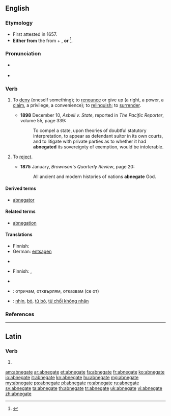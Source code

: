 ==English==
{{was wotd|2011|September|29}}

===Etymology===
* First attested in 1657.
* '''Either from''' the {{etyl|la|en}} {{term|abnego|abnegō|to refuse, reject|lang=la}} from {{term|ab||away from|lang=la}} + {{term|nego|negō|to deny|lang=la}}, '''or''' {{back-form|abnegation}}<ref>{{reference-book | last = Dobbie | first = Elliott K. | coauthors = Dunmore, C. William, et al. | editor = Barnhart, Robert K.| title = Chambers Dictionary of Etymology | origyear = 1998 | year = 2004 | publisher = Chambers Harrap Publishers Ltd | location = Edinburgh, Scotland | isbn =0550142304 | pages = 3}}</ref>.

===Pronunciation===
* {{a|RP}} {{IPA|/ˈæb.nɪ.ˌɡeɪt/|/ˈæb.ni.ˌɡeɪt/}}
* {{audio|En-us-abnegate.ogg|Audio (US)}}

===Verb===
{{en-verb|abnegat|ing}}

# {{transitive}} To [[deny]] (oneself something); to [[renounce]] or give up (a right, a power, a [[claim]], a privilege, a convenience); to [[relinquish]]; to [[surrender]].
#* '''1898''' December 10, ''Asbell v. State'', reported in ''The Pacific Reporter'', volume 55, page 339:
#*: To compel a state, upon theories of doubtful statutory interpretation, to appear as defendant suitor in its own courts, and to litigate with private parties as to whether it had '''abnegated''' its sovereignty of exemption, would be intolerable.
# {{transitive}} To [[reject]].
#* '''1875''' January, ''Brownson's Quarterly Review'', page 20:
#*: All ancient and modern histories of nations '''abnegate''' God.

====Derived terms====
* [[abnegator]]

====Related terms====
* [[abnegation]]

====Translations====
{{trans-top|to deny oneself something}}
* Finnish: {{t|fi|kieltää}}
* German: [[entsagen]]
{{trans-mid}}
* {{trreq|es}}
{{trans-bottom}}

{{trans-top|to reject, to deny}}
* Finnish: {{t|fi|torjua}}, {{t|fi|kieltää}}
{{trans-mid}}
* {{trreq|es}}
{{trans-bottom}}

{{checktrans}}
* {{ttbc|bg}}: отричам, отхвърлям, отказвам (се от)
* {{ttbc|vi}}: [[nhịn]], [[bỏ]], [[từ bỏ]], [[từ chối không nhận]]

===References===
<references/>

----

==Latin==

===Verb===
{{la-verb-form|abnegāte}}

# {{conjugation of|abnego|abnegō|1|p|pres|act|imp|lang=la}}

[[am:abnegate]]
[[ar:abnegate]]
[[et:abnegate]]
[[fa:abnegate]]
[[fr:abnegate]]
[[ko:abnegate]]
[[io:abnegate]]
[[it:abnegate]]
[[kn:abnegate]]
[[hu:abnegate]]
[[mg:abnegate]]
[[my:abnegate]]
[[ps:abnegate]]
[[pl:abnegate]]
[[ro:abnegate]]
[[ru:abnegate]]
[[sv:abnegate]]
[[ta:abnegate]]
[[th:abnegate]]
[[tr:abnegate]]
[[uk:abnegate]]
[[vi:abnegate]]
[[zh:abnegate]]